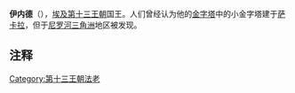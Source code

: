 {{Pharaoh Infobox | 
    Name= 伊内德| 
    Image=Merhotepre_Ini.png|
Caption=伊内德之徽记<ref name="encyclo">Darell D. Baker: ''The Encyclopedia of the Pharaohs: Volume I - Predynastic to the Twentieth Dynasty 3300 - 1069 BC'', Stacey International, ISBN 978-1-905299-37-9, 2008, p. 212 and p. 138</ref>|
ImageSize=300px|
  Alt=|
NomenHiero= <hiero>i-A2-n-A1</hiero>|
Nomen= Ini<br>''{{Unicode|Jnj}}''<ref>Flinders Petrie: ''A history of Egypt from the earliest times to the 16th dynasty'', p. 220, 1897, [http://archive.org/details/historyofegyptfr01petruoft available online]</ref>| 
PrenomenHiero=  |
Prenomen=Merhotepre<br>''{{Unicode|Mr-ḥtp-Rˁ}}''<br>''Beloved satisfaction of [[Ra|Ra]]''<br><hiero>M23:t-L2:t-<-ra:U7-Htp:t*p-></hiero> | 
horus_prefix   = <!-- Default is <hiero>G5</hiero> -->| 
Golden= |
Nebty= | 
Horus=  | 
GoldenHiero= |
NebtyHiero=  |
HorusHiero=  | 
Reign= 2年3月或4月零9天, 约公元前1677年——约公元前1675年|
Dynasty=[[第十三王朝|第十三王朝]] |
Coregency=|
Predecessor=[[塞瓦德杰乌|塞瓦德杰乌]]|
Successor=[[霍里|霍里]]|
Spouse=|
children=|
Father=|
Mother=| 
Born=|
Died=|
Burial=|
Monuments=}}

'''伊内德'''（{{lang-en|Merhotepre Ini}}），[[埃及第十三王朝|埃及第十三王朝]]国王。人们曾经认为他的[[金字塔|金字塔]]中的小金字塔建于[[萨卡拉|萨卡拉]]，但于[[尼罗河|尼罗河]][[三角洲|三角洲]]地区被发现。

==注释==
<references/>

{{Pharaoh | Prev=[[塞瓦德杰乌|塞瓦德杰乌]]| Dynasty=[[埃及第十三王朝|第十三王朝]] | Next=[[霍里|霍里]]}}


{{著名埃及统治者}}

[[Category:第十三王朝法老|Category:第十三王朝法老]]